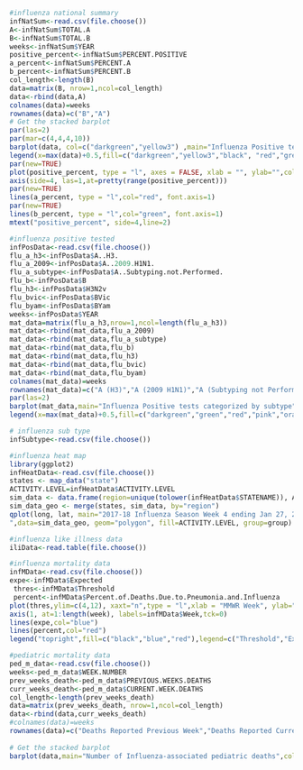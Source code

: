 ```r
#influenza national summary
infNatSum<-read.csv(file.choose())
A<-infNatSum$TOTAL.A
B<-infNatSum$TOTAL.B
weeks<-infNatSum$YEAR
positive_percent<-infNatSum$PERCENT.POSITIVE
a_percent<-infNatSum$PERCENT.A
b_percent<-infNatSum$PERCENT.B
col_length<-length(B)
data=matrix(B, nrow=1,ncol=col_length)
data<-rbind(data,A)
colnames(data)=weeks
rownames(data)=c("B","A")
# Get the stacked barplot
par(las=2)
par(mar=c(4,4,4,10))
barplot(data, col=c("darkgreen","yellow3") ,main="Influenza Positive tests reported by clinical labarotaries", ylim=c(0,20000),border="white",space=0.100, font.axis=1, xlab="Week", ylab="Number of Positive Specimens",font.lab=2)
legend(x=max(data)+0.5,fill=c("darkgreen","yellow3","black", "red","green"),legend=c("A","B","Percent Positive", "% Positive FLU A", "% Positive FLU B"),pch=1)
par(new=TRUE)
plot(positive_percent, type = "l", axes = FALSE, xlab = "", ylab="",col="black", font.axis=1)
axis(side=4, las=1,at=pretty(range(positive_percent)))
par(new=TRUE)
lines(a_percent, type = "l",col="red", font.axis=1)
par(new=TRUE)
lines(b_percent, type = "l",col="green", font.axis=1)
mtext("positive_percent", side=4,line=2)

```

```r
#influenza positive tested
infPosData<-read.csv(file.choose())
flu_a_h3<-infPosData$A..H3.
flu_a_2009<-infPosData$A..2009.H1N1.
flu_a_subtype<-infPosData$A..Subtyping.not.Performed.
flu_b<-infPosData$B
flu_h3<-infPosData$H3N2v
flu_bvic<-infPosData$BVic
flu_byam<-infPosData$BYam
weeks<-infPosData$YEAR
mat_data=matrix(flu_a_h3,nrow=1,ncol=length(flu_a_h3))
mat_data<-rbind(mat_data,flu_a_2009)
mat_data<-rbind(mat_data,flu_a_subtype)
mat_data<-rbind(mat_data,flu_b)
mat_data<-rbind(mat_data,flu_h3)
mat_data<-rbind(mat_data,flu_bvic)
mat_data<-rbind(mat_data,flu_byam)
colnames(mat_data)=weeks
rownames(mat_data)=c("A (H3)","A (2009 H1N1)","A (Subtyping not Performed)","B","H3N2v","BVic","BYam")
par(las=2)
barplot(mat_data,main="Influenza Positive tests categorized by subtype", col=c("darkgreen","green","red","pink","orange","yellow3","purple") , ylim=c(0,4000),border="white",space=0.100, font.axis=1, xlab="Week", ylab="Number of Positive Specimens",font.lab=2)
legend(x=max(mat_data)+0.5,fill=c("darkgreen","green","red","pink","orange","yellow3","purple"),legend=rownames(mat_data),pch=1)
```

```r
# influenza sub type
infSubtype<-read.csv(file.choose())


```

```r
#influenza heat map
library(ggplot2)
infHeatData<-read.csv(file.choose())
states <- map_data("state")
ACTIVITY.LEVEL=infHeatData$ACTIVITY.LEVEL
sim_data <- data.frame(region=unique(tolower(infHeatData$STATENAME)), ACTIVITY.LEVEL)
sim_data_geo <- merge(states, sim_data, by="region")
qplot(long, lat, main="2017-18 Influenza Season Week 4 ending Jan 27, 2018
",data=sim_data_geo, geom="polygon", fill=ACTIVITY.LEVEL, group=group)
 ```

```r
#influenza like illness data
iliData<-read.table(file.choose())
```

```r
#influenza mortality data
infMData<-read.csv(file.choose())
expe<-infMData$Expected
 thres<-infMData$Threshold
 percent<-infMData$Percent.of.Deaths.Due.to.Pneumonia.and.Influenza
plot(thres,ylim=c(4,12), xaxt="n",type = "l",xlab = "MMWR Week", ylab="% of all deaths due to P&I",col="black",font.axis=1)
axis(1, at=1:length(week), labels=infMData$Week,tck=0)
lines(expe,col="blue")
lines(percent,col="red")
legend("topright",fill=c("black","blue","red"),legend=c("Threshold","Expected","% of deaths due to P&I"),pch=1)
```

```r
#pediatric mortality data
ped_m_data<-read.csv(file.choose())
weeks<-ped_m_data$WEEK.NUMBER
prev_weeks_death<-ped_m_data$PREVIOUS.WEEKS.DEATHS
curr_weeks_death<-ped_m_data$CURRENT.WEEK.DEATHS
col_length<-length(prev_weeks_death)
data=matrix(prev_weeks_death, nrow=1,ncol=col_length)
data<-rbind(data,curr_weeks_death)
#colnames(data)=weeks
rownames(data)=c("Deaths Reported Previous Week","Deaths Reported Current Week")
 
# Get the stacked barplot
barplot(data,main="Number of Influenza-associated pediatric deaths",col=colors()[c(50,100)] , ylim=c(0,30),border="white", names.arg=weeks,space=0.100, legend=rownames(data), font.axis=1, xlab="Week of Death", ylab="number of deaths",font.lab=2)
```

